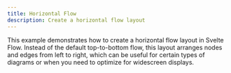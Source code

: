 ```yaml
---
title: Horizontal Flow
description: Create a horizontal flow layout
---
```


This example demonstrates how to create a horizontal flow layout in Svelte Flow. Instead of the default top-to-bottom flow, this layout arranges nodes and edges from left to right, which can be useful for certain types of diagrams or when you need to optimize for widescreen displays.

<RemoteCodeViewer route="examples/layout/horizontal-flow" framework="svelte" />
